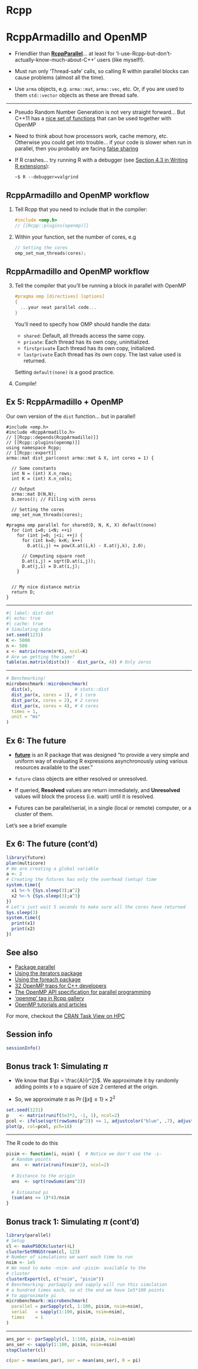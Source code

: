 # Rcpp

# RcppArmadillo and OpenMP

*   Friendlier than [**RcppParallel**](http://rcppcore.github.io/RcppParallel/)...
    at least for 'I-use-Rcpp-but-don't-actually-know-much-about-C++' users (like myself!).

*   Must run only 'Thread-safe' calls, so calling R within parallel blocks can cause
    problems (almost all the time).
    
*   Use `arma` objects, e.g. `arma::mat`, `arma::vec`, etc. Or, if you are used to them
    `std::vector` objects as these are thread safe.

---

*   Pseudo Random Number Generation is not very straight forward... But C++11 has
    a [nice set of functions](http://en.cppreference.com/w/cpp/numeric/random) that can be used together with OpenMP

*   Need to think about how processors work, cache memory, etc. Otherwise you could
    get into trouble... if your code is slower when run in parallel, then you probably
    are facing [false sharing](https://software.intel.com/en-us/articles/avoiding-and-identifying-false-sharing-among-threads)
    
*   If R crashes... try running R with a debugger (see
    [Section 4.3 in Writing R extensions](https://cran.r-project.org/doc/manuals/r-release/R-exts.html#Checking-memory-access)):
    
    ```shell
    ~$ R --debugger=valgrind
    ```

## RcppArmadillo and OpenMP workflow

1.  Tell Rcpp that you need to include that in the compiler:
    
    ```cpp
    #include <omp.h>
    // [[Rcpp::plugins(openmp)]]
    ```

2.  Within your function, set the number of cores, e.g

    ```cpp
    // Setting the cores
    omp_set_num_threads(cores);
    ```

## RcppArmadillo and OpenMP workflow

3.  Tell the compiler that you'll be running a block in parallel with OpenMP
    
    ```cpp
    #pragma omp [directives] [options]
    {
      ...your neat parallel code...
    }
    ```
    
    You'll need to specify how OMP should handle the data:
    
    *   `shared`: Default, all threads access the same copy.
    *   `private`: Each thread has its own copy, uninitialized.
    *   `firstprivate` Each thread has its own copy, initialized.
    *   `lastprivate` Each thread has its own copy. The last value used is returned.
    
    
    Setting `default(none)` is a good practice.
    
3.  Compile!


## Ex 5: RcppArmadillo + OpenMP

Our own version of the `dist` function... but in parallel!

```Rcpp
#include <omp.h>
#include <RcppArmadillo.h>
// [[Rcpp::depends(RcppArmadillo)]]
// [[Rcpp::plugins(openmp)]]
using namespace Rcpp;
// [[Rcpp::export]]
arma::mat dist_par(const arma::mat & X, int cores = 1) {
  
  // Some constants
  int N = (int) X.n_rows;
  int K = (int) X.n_cols;
  
  // Output
  arma::mat D(N,N);
  D.zeros(); // Filling with zeros
  
  // Setting the cores
  omp_set_num_threads(cores);
  
#pragma omp parallel for shared(D, N, K, X) default(none)
  for (int i=0; i<N; ++i)
    for (int j=0; j<i; ++j) {
      for (int k=0; k<K; k++) 
        D.at(i,j) += pow(X.at(i,k) - X.at(j,k), 2.0);
      
      // Computing square root
      D.at(i,j) = sqrt(D.at(i,j));
      D.at(j,i) = D.at(i,j);
    }
      
  
  // My nice distance matrix
  return D;
}
```

---

```r
#| label: dist-dat
#| echo: true
#| cache: true
# Simulating data
set.seed(1231)
K <- 5000
n <- 500
x <- matrix(rnorm(n*K), ncol=K)
# Are we getting the same?
table(as.matrix(dist(x)) - dist_par(x, 4)) # Only zeros
```

---

```r
# Benchmarking!
microbenchmark::microbenchmark(
  dist(x),                # stats::dist
  dist_par(x, cores = 1), # 1 core
  dist_par(x, cores = 2), # 2 cores
  dist_par(x, cores = 4), # 4 cores
  times = 1, 
  unit = "ms"
)
```

## Ex 6: The future

*   [**future**](https://cran.r-project.org/package=future) is an R package that
    was designed "to provide a very simple and uniform way of evaluating R
    expressions asynchronously using various resources available to the user."
    
*   `future` class objects are either resolved or unresolved.

*   If queried, **Resolved** values are return immediately, and **Unresolved** values
    will block the process (i.e. wait) until it is resolved.
    
*   Futures can be parallel/serial, in a single (local or remote) computer, or
    a cluster of them.
    
Let's see a brief example

## Ex 6: The future (cont'd)

```r
library(future)
plan(multicore)
# We are creating a global variable
a <- 2
# Creating the futures has only the overhead (setup) time
system.time({
  x1 %<-% {Sys.sleep(3);a^2}
  x2 %<-% {Sys.sleep(3);a^3}
})
# Let's just wait 5 seconds to make sure all the cores have returned
Sys.sleep(3)
system.time({
  print(x1)
  print(x2)
})
```


## See also

*   [Package parallel](https://stat.ethz.ch/R-manual/R-devel/library/parallel/doc/parallel.pdf) 
*   [Using the iterators package](https://cran.r-project.org/web/packages/iterators/vignettes/iterators.pdf)
*   [Using the foreach package](https://cran.r-project.org/web/packages/foreach/vignettes/foreach.pdf)
*   [32 OpenMP traps for C++ developers](https://software.intel.com/en-us/articles/32-openmp-traps-for-c-developers)
*   [The OpenMP API specification for parallel programming](http://www.openmp.org/)
*   ['openmp' tag in Rcpp gallery](gallery.rcpp.org/tags/openmp/)
*   [OpenMP tutorials and articles](http://www.openmp.org/resources/tutorials-articles/)

For more, checkout the [CRAN Task View on HPC](https://cran.r-project.org/web/views/HighPerformanceComputing.html){target="_blank"}

## Session info

```r
sessionInfo()
```


## Bonus track 1: Simulating $\pi$


*   We know that $\pi = \frac{A}{r^2}$. We approximate it by randomly adding
    points $x$ to a square of size 2 centered at the origin.

*   So, we approximate $\pi$ as $\Pr\{\|x\| \leq 1\}\times 2^2$

```r
set.seed(1231)
p    <- matrix(runif(5e3*2, -1, 1), ncol=2)
pcol <- ifelse(sqrt(rowSums(p^2)) <= 1, adjustcolor("blue", .7), adjustcolor("gray", .7))
plot(p, col=pcol, pch=18)
```

---

The R code to do this

```r
pisim <- function(i, nsim) {  # Notice we don't use the -i-
  # Random points
  ans  <- matrix(runif(nsim*2), ncol=2)
  
  # Distance to the origin
  ans  <- sqrt(rowSums(ans^2))
  
  # Estimated pi
  (sum(ans <= 1)*4)/nsim
}
```



## Bonus track 1: Simulating $\pi$ (cont'd)

```r
library(parallel)
# Setup
cl <- makePSOCKcluster(4L)
clusterSetRNGStream(cl, 123)
# Number of simulations we want each time to run
nsim <- 1e5
# We need to make -nsim- and -pisim- available to the
# cluster
clusterExport(cl, c("nsim", "pisim"))
# Benchmarking: parSapply and sapply will run this simulation
# a hundred times each, so at the end we have 1e5*100 points
# to approximate pi
microbenchmark::microbenchmark(
  parallel = parSapply(cl, 1:100, pisim, nsim=nsim),
  serial   = sapply(1:100, pisim, nsim=nsim),
  times    = 1
)
```

---

```r
ans_par <- parSapply(cl, 1:100, pisim, nsim=nsim)
ans_ser <- sapply(1:100, pisim, nsim=nsim)
stopCluster(cl)
```

```r
c(par = mean(ans_par), ser = mean(ans_ser), R = pi)
```